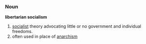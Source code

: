 ===Noun===
'''libertarian socialism'''

#[[socialist]] theory advocating little or no government and individual freedoms.
#often used in place of [[anarchism]]